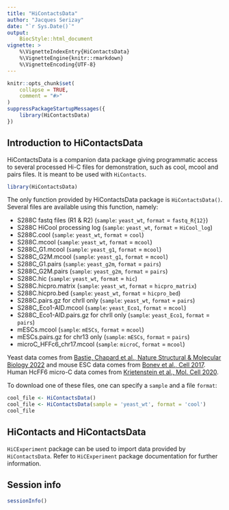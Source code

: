 ```yaml
---
title: "HiContactsData"
author: "Jacques Serizay"
date: "`r Sys.Date()`"
output: 
    BiocStyle::html_document
vignette: >
    %\VignetteIndexEntry{HiContactsData}
    %\VignetteEngine{knitr::rmarkdown}
    %\VignetteEncoding{UTF-8}
---
```


```r
knitr::opts_chunk$set(
    collapse = TRUE,
    comment = "#>"
)
suppressPackageStartupMessages({
    library(HiContactsData)
})
```

## Introduction to HiContactsData 

HiContactsData is a companion data package giving programmatic access to 
several processed Hi-C files for demonstration, such as cool, mcool and 
pairs files. It is meant to be used with `HiContacts`. 

```r
library(HiContactsData)
```

The only function provided by HiContactsData package is `HiContactsData()`. 
Several files are available using this function, namely: 

- S288C fastq files (R1 & R2) (`sample`: `yeast_wt`, `format` = `fastq_R{12}`)
- S288C HiCool processing log (`sample`: `yeast_wt`, `format` = `HiCool_log`)
- S288C.cool (`sample`: `yeast_wt`, `format` = `cool`)
- S288C.mcool (`sample`: `yeast_wt`, `format` = `mcool`)
- S288C_G1.mcool (`sample`: `yeast_g1`, `format` = `mcool`)
- S288C_G2M.mcool (`sample`: `yeast_g1`, `format` = `mcool`)
- S288C_G1.pairs (`sample`: `yeast_g2m`, `format` = `pairs`)
- S288C_G2M.pairs (`sample`: `yeast_g2m`, `format` = `pairs`)
- S288C.hic (`sample`: `yeast_wt`, `format` = `hic`)
- S288C.hicpro.matrix (`sample`: `yeast_wt`, `format` = `hicpro_matrix`)
- S288C.hicpro.bed (`sample`: `yeast_wt`, `format` = `hicpro_bed`)
- S288C.pairs.gz for chrII only (`sample`: `yeast_wt`, `format` = `pairs`)
- S288C_Eco1-AID.mcool (`sample`: `yeast_Eco1`, `format` = `mcool`)
- S288C_Eco1-AID.pairs.gz for chrII only (`sample`: `yeast_Eco1`, `format` = `pairs`)
- mESCs.mcool (`sample`: `mESCs`, `format` = `mcool`)
- mESCs.pairs.gz for chr13 only (`sample`: `mESCs`, `format` = `pairs`)
- microC_HFFc6_chr17.mcool (`sample`: `microC`, `format` = `mcool`)

Yeast data comes from [Bastie, Chapard et al., Nature Structural & Molecular Biology 2022](https://doi.org/10.1038/s41594-022-00780-0) 
and mouse ESC data comes from [Bonev et al., Cell 2017](https://doi.org/10.1016/j.cell.2017.09.043). 
Human HcFF6 micro-C data comes from [Krietenstein et al., Mol. Cell 2020](https://doi.org/10.1016/j.molcel.2020.03.003).

To download one of these files, one can specify a `sample` and a file `format`:

```r
cool_file <- HiContactsData()
cool_file <- HiContactsData(sample = 'yeast_wt', format = 'cool')
cool_file
```

## HiContacts and HiContactsData

`HiCExperiment` package can be used to import data provided by `HiContactsData`. 
Refer to `HiCExperiment` package documentation for further information. 

## Session info

```r
sessionInfo()
```
